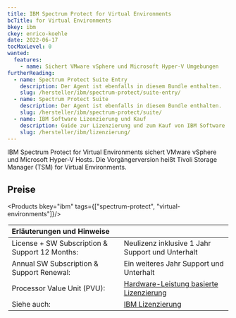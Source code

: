 ```yaml
---
title: IBM Spectrum Protect for Virtual Environments
bcTitle: for Virtual Environments
bkey: ibm
ckey: enrico-koehle
date: 2022-06-17
tocMaxLevel: 0
wanted:
  features:
    - name: Sichert VMware vSphere und Microsoft Hyper-V Umgebungen
furtherReading:
  - name: Spectrum Protect Suite Entry
    description: Der Agent ist ebenfalls in diesem Bundle enthalten.
    slug: /hersteller/ibm/spectrum-protect/suite-entry/
  - name: Spectrum Protect Suite
    description: Der Agent ist ebenfalls in diesem Bundle enthalten.
    slug: /hersteller/ibm/spectrum-protect/suite/
  - name: IBM Software Lizenzierung und Kauf
    description: Guide zur Lizenzierung und zum Kauf von IBM Software
    slug: /hersteller/ibm/lizenzierung/
---
```




<Intro>

IBM Spectrum Protect for Virtual Environments sichert VMware vSphere und Microsoft Hyper-V Hosts. Die Vorgängerversion heißt Tivoli Storage Manager (TSM) for Virtual Environments.

</Intro>

<TOC />

## Preise

<Products bkey="ibm" tags={["spectrum-protect", "virtual-environments"]}/>

<Legend>

|Erläuterungen und Hinweise||
|:----------------------------------|:-|
|License + SW Subscription & Support 12 Months:|Neulizenz inklusive 1 Jahr Support und Unterhalt|
|Annual SW Subscription & Support Renewal:|Ein weiteres Jahr Support und Unterhalt|
|Processor Value Unit (PVU):|[Hardware-Leistung basierte Lizenzierung](/hersteller/ibm/spectrum-protect/#pvu-lizenzierung)|
|Siehe auch:|[IBM Lizenzierung](/hersteller/ibm/lizenzierung/)|

</Legend>
